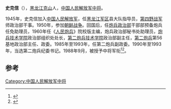 '''史克信'''（{{bd|1928年|||catIdx=}}），[[黑龙江|黑龙江]][[克山|克山]]人，[[中国人民解放军中将|中国人民解放军中将]]。

1945年，史克信加入[[中国人民解放军|中国人民解放军]]，任[[黑龙江军区|黑龙江军区]]县大队指导员，[[第四野战军|第四野战军]]师政治部干事。1950年，参加[[朝鲜战争|朝鲜战争]]。回国后，任[[炮兵政治部|炮兵政治部]]干部部预备炮兵任免助理员，1960年任《[[人民炮兵|人民炮兵]]》院校版主编，炮兵政治部秘书处助理员，[[炮兵技术学院|炮兵技术学院]]政治部组织处处长，[[第二炮兵技术学院|第二炮兵技术学院]]政治部副主任，[[第二炮兵|第二炮兵]]第56基地政治部主任、政委。1985年至1993年，任第二炮兵副政委。1990年至1993年，当选第二炮兵纪委书记。1988年9月，被授予中将军衔<ref>{{Cite web |url=http://www.globalarts.com.cn/html/renwu/jiangjun/1649.html |title=史克信 |accessdate=2011-03-27 |archive-date=2016-03-08 |archive-url=https://web.archive.org/web/20160308004732/http://www.globalarts.com.cn/html/renwu/jiangjun/1649.html |dead-url=no }}</ref><ref>{{citenews|author=徐平|title=重新实行军衔制|url=http://chn.chinamil.com.cn/jfdg/2011-07/13/content_4473591.htm|accessdate=2012-05-05|newspaper=中国军网|deadurl=yes|archiveurl=https://web.archive.org/web/20130511192908/http://chn.chinamil.com.cn/jfdg/2011-07/13/content_4473591.htm|archivedate=2013-05-11}}</ref>。

== 参考 ==
{{reflist}}
{{中国军事人物小作品}}

[[Category:中国人民解放军中将|Category:中国人民解放军中将]]